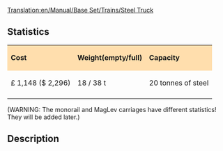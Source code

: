 [[Translation:en/Manual/Base Set/Trains/Steel Truck]]
==Statistics==

{| cellspacing="3" align="center"
|style="background:#ffdead;"| '''Cost'''
|style="background:#ffdead;"| '''Weight(empty/full)'''
|style="background:#ffdead;"| '''Capacity'''
|-
| £ 1,148 ($ 2,296)
| 18 / 38 t
| 20 tonnes of steel
|-
|}
(WARNING: The monorail and MagLev carriages have different statistics! They will be added later.)

==Description==